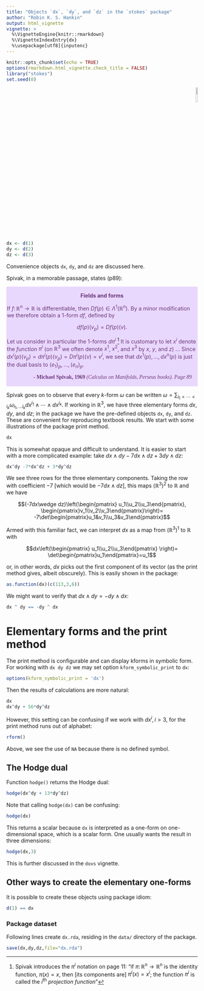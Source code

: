 ```yaml
---
title: "Objects `dx`, `dy`, and `dz` in the `stokes` package"
author: "Robin K. S. Hankin"
output: html_vignette
vignette: >
  %\VignetteEngine{knitr::rmarkdown}
  %\VignetteIndexEntry{dx}
  %\usepackage[utf8]{inputenc}
---
```


```r
knitr::opts_chunk$set(echo = TRUE)
options(rmarkdown.html_vignette.check_title = FALSE)
library("stokes")
set.seed(0)
```

<p style="text-align: right;">
![](`r system.file("help/figures/stokes.png", package = "stokes")`){width=10%}
</p>

```r
dx <- d(1)
dy <- d(2)
dz <- d(3)
```

Convenience objects `dx`, `dy`, and `dz` are discussed here.

Spivak, in a memorable passage, states (p89):

<div class="warning" style='padding:0.1em; background-color:#E9D8FD; color:#69337A'>
<span>
<p style='margin-top:1em; text-align:center'>
<b>Fields and forms</b></p>
<p style='margin-left:1em;'>

If $f\colon\mathbb{R}^n\longrightarrow\mathbb{R}$ is differentiable,
then $Df(p)\in\Lambda^1(\mathbb{R}^n)$.  By a minor modification we
therefore obtain a $1$-form $df$, defined by

$$df(p)(v_p)=Df(p)(v).$$

Let us consider in particular the $1$-forms $d\pi^i$ ^[Spivak
introduces the $\pi^i$ notation on page 11: "if
$\pi\colon\mathbb{R}^n\longrightarrow\mathbb{R}^n$ is the identity
function, $\pi(x)=x$, then [its components are] $\pi^i(x)=x^i$; the
function $\pi^i$ is called the $i^\mathrm{th}$ *projection function*"]
It is customary to let $x^i$ denote the _function_ $\pi^i$ (on
$\mathbb{R}^3$ we often denote $x^1$, $x^2$, and $x^3$ by $x$, $y$,
and $z$) $\ldots$ Since
$dx^i(p)(v_p)=d\pi^i(p)(v_p)=D\pi^i(p)(v)=v^i$, we see that
$dx^1(p),\ldots,dx^n(p)$ is just the dual basis to $(e_1)_p,\ldots,
(e_n)_p$.

</p>
<p style='margin-bottom:1em; margin-right:1em; text-align:right; font-family:Georgia'> <b>- Michael Spivak, 1969</b> <i>(Calculus on Manifolds, Perseus books).  Page 89</i>
</p></span>
</div>


Spivak goes on to observe that every $k$-form $\omega$ can be written
$\omega=\sum_{i_1 < \cdots < i_k}\omega_{i_1,\ldots
i_k}dx^{i_1}\wedge\cdots\wedge dx^{i_k}$.  If working in
$\mathbb{R}^3$, we have three elementary forms $dx$, $dy$, and $dz$;
in the package we have the pre-defined objects `dx`, `dy`, and `dz`.
These are convenient for reproducing textbook results.  We start with
some illustrations of the package print method.

```r
dx
```

This is somewhat opaque and difficult to understand.  It is easier to
start with a more complicated example: take $dx\wedge dy -7dx\wedge dz
+ 3dy\wedge dz$:

```r
dx^dy -7*dx^dz + 3*dy^dz
```

We see three rows for the three elementary components.  Taking the row
with coefficient $-7$ [which would be $-7dx\wedge dz$], this maps
$\left(\mathbb{R}^3\right)^2$ to $\mathbb{R}$ and we have

$$(-7dx\wedge dz)\left(\begin{pmatrix} u_1\\u_2\\u_3\end{pmatrix},
\begin{pmatrix}v_1\\v_2\\v_3\end{pmatrix}\right)=
-7\det\begin{pmatrix}u_1&v_1\\u_3&v_3\end{pmatrix}$$

Armed with this familiar fact, we can interpret $dx$ as a map from
$\left(\mathbb{R}^3\right)^1$ to $\mathbb{R}$ with

$$dx\left(\begin{pmatrix} u_1\\u_2\\u_3\end{pmatrix}
\right)=
\det\begin{pmatrix}u_1\end{pmatrix}=u_1$$

or, in other words, $dx$ picks out the first component of its vector
(as the print method gives, albeit obscurely).  This is easily shown
in the package:

```r
as.function(dx)(c(113,3,6))
```

We might want to verify that $dx\wedge dy=-dy\wedge dx$:

```r
dx ^ dy == -dy ^ dx
```

# Elementary forms and the print method

The print method is configurable and can display kforms in symbolic
form.  For working with `dx dy dz` we may set option
`kform_symbolic_print` to `dx`:

```r
options(kform_symbolic_print = 'dx')
```

Then the results of calculations are more natural:

```r
dx
dx^dy + 56*dy^dz
```

However, this setting can be confusing if we work with $dx^i,i>3$, for
the print method runs out of alphabet:

```r
rform()
```

Above, we see the use of `NA` because there is no defined symbol.


## The Hodge dual

Function `hodge()` returns the Hodge dual:

```r
hodge(dx^dy + 13*dy^dz)
```

Note that calling `hodge(dx)` can be confusing:

```r
hodge(dx)
```

This returns a scalar because `dx` is interpreted as a one-form on
one-dimensional space, which is a scalar form.  One usually wants the
result in three dimensions:

```r
hodge(dx,3)
```

This is further discussed in the `dovs` vignette.

## Other ways to create the elementary one-forms

It is possible to create these objects using package idiom:

```r
d(1) == dx
```


### Package dataset

Following lines create `dx.rda`, residing in the `data/` directory of
the package.

```r
save(dx,dy,dz,file="dx.rda")
```

